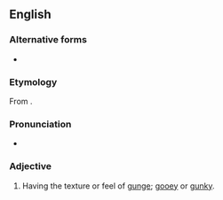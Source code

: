 ==English==

===Alternative forms===
* {{l|en|gungey}}

===Etymology===
From {{suffix|en|gunge|y}}.

===Pronunciation===
* {{IPA|/ɡʌnd͡ʒiː/|lang=en}}

===Adjective===
{{en-adj|er}}

# Having the texture or feel of [[gunge]]; [[gooey]] or [[gunky]].